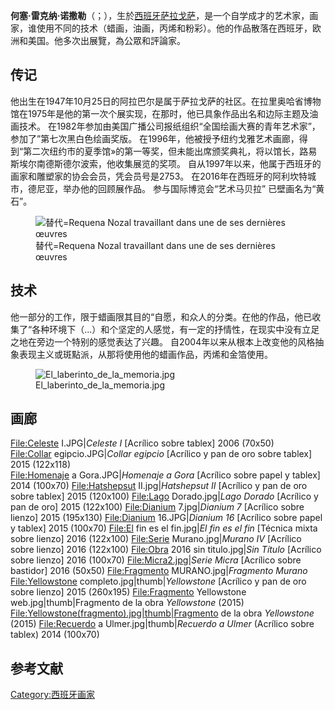 {{roughtranslation|time=2016-06-30T16:37:51+00:00}}
{{Infobox artist
| name        = 何塞·雷克纳·诺撒勒
| image       = Retrato-1.jpg
| caption     = 雷克纳·诺撒勒，2015年4月
| 出生日期  = {{birth date and age|1947|10|25}}
| birth_place = {{flag|Spain}}[[薩拉戈薩|薩拉戈薩]]
| nationality = 西班牙
| field       = 绘画、{{le|蜡画|Encaustic painting}}、雕塑
| movement    = [[抽象藝術|抽象派]]和[[斑點派|斑點派]]
| spouse      = 康塞普西翁·巴拉克塔·伊格（Concepcion Barraqueta Egea）
| website = [http://www.requenanozal.com www.requenanozal.com]
| signature = Firma Requena Nozal José.png
}}

'''何塞·雷克纳·诺撒勒'''（{{lang-es|José Requena Nozal}}；{{bd|1947年|10月25日}}），生於[[西班牙|西班牙]][[萨拉戈萨|萨拉戈萨]]，是一个自学成才的艺术家，画家，谁使用不同的技术（蜡画，油画，丙烯和粉彩）。他的作品散落在西班牙，欧洲和美国。他多次出展覽，為公眾和評論家。

== 传记 ==
他出生在1947年10月25日的阿拉巴尔是属于萨拉戈萨的社区。在拉里奥哈省博物馆在1975年是他的第一次个展实现，在那时，他已具象作品出名和边际主题及油画技术。
在1982年参加由美国广播公司报纸组织“全国绘画大赛的青年艺术家”，参加了”第七次黑白色绘画奖版。
在1996年，他被授予纽约戈雅艺术画廊，得到“第二次纽约市的夏季馆»的第一等奖，但未能出席颁奖典礼，将以馆长，路易斯埃尔南德斯德尔波索，他收集展览的奖项。
自从1997年以来，他属于西班牙的画家和雕塑家的协会会员，凭会员号是2753。
在2016年在西班牙的阿利坎特城市，德尼亚，举办他的回顾展作品。
参与国际博览会“艺术马贝拉” 已壁画名为“黄石”。 

[[File:Requena_con_obra_08-06-2015.jpg|替代=Requena Nozal travaillant dans une de ses dernières œuvres]]

== 技术 ==
他一部分的工作，限于蜡画限其目的“自愿，和众人的分类。在他的作品，他已收集了“各种环境下（...）和个坚定的人感觉，有一定的抒情性，在现实中没有立足之地在旁边一个特别的感觉表达了兴趣。
自2004年以来从根本上改变他的风格抽象表现主义或斑點派，从那将使用他的蜡画作品，丙烯和金箔使用。 

[[File:El_laberinto_de_la_memoria.jpg|thumb]]

== 画廊 ==
<gallery>
File:Celeste I.JPG|''Celeste I'' [Acrílico sobre tablex] 2006 (70x50)<br />
File:Collar egipcio.JPG|''Collar egipcio'' [Acrílico y pan de oro sobre tablex] 2015 (122x118)<br />
File:Homenaje a Gora.JPG|''Homenaje a Gora'' [Acrílico sobre papel y tablex] 2014 (100x70)
File:Hatshepsut II.jpg|''Hatshepsut II'' [Acrílico y pan de oro sobre tablex] 2015 (120x100)
File:Lago Dorado.jpg|''Lago Dorado'' [Acrílico y pan de oro] 2015 (122x100)
File:Dianium 7.jpg|''Dianium 7'' [Acrílico sobre lienzo] 2015 (195x130)
File:Dianium 16.JPG|''Dianium 16'' [Acrílico sobre papel y tablex] 2015 (100x70)
File:El fin es el fin.jpg|''El fin es el fin'' [Técnica mixta sobre lienzo] 2016 (122x100)
File:Serie Murano.jpg|''Murano IV'' [Acrílico sobre lienzo] 2016 (122x100)
File:Obra 2016 sin titulo.jpg|''Sin Título'' [Acrílico sobre lienzo] 2016 (100x70)
File:Micra2.jpg|''Serie Micra'' [Acrílico sobre bastidor] 2016 (50x50)
File:Fragmento MURANO.jpg|''Fragmento Murano''
File:Yellowstone completo.jpg|thumb|''Yellowstone'' [Acrílico y pan de oro sobre lienzo] 2015 (260x195)
File:Fragmento Yellowstone web.jpg|thumb|Fragmento de la obra ''Yellowstone'' (2015)
File:Yellowstone(fragmento).jpg|thumb|Fragmento de la obra ''Yellowstone'' (2015)
File:Recuerdo a Ulmer.jpg|thumb|''Recuerdo a Ulmer'' (Acrílico sobre tablex) 2014 (100x70)
</gallery>

==参考文献==
{{reflist}}
{{Commonscat|José Requena Nozal}}
{{Authority control}}

[[Category:西班牙画家|Category:西班牙画家]]